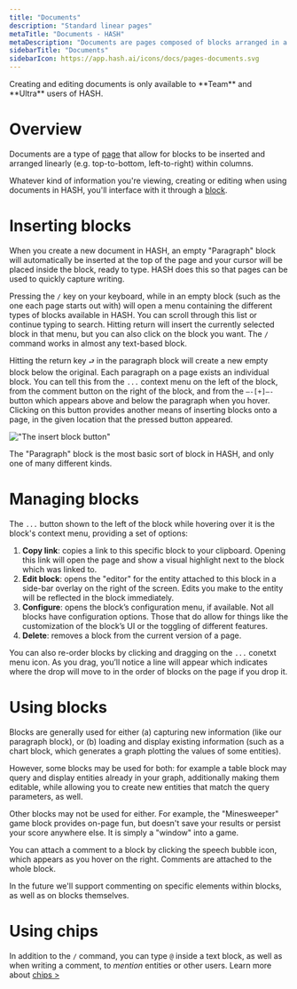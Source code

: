 ```yaml
---
title: "Documents"
description: "Standard linear pages"
metaTitle: "Documents - HASH"
metaDescription: "Documents are pages composed of blocks arranged in a fixed, linear order. In English this is top-to-bottom and left-to-right, but in other languages this may vary."
sidebarTitle: "Documents"
sidebarIcon: https://app.hash.ai/icons/docs/pages-documents.svg
---
```


<Callout style="information" type="coming-soon">
  Creating and editing documents is only available to **Team** and **Ultra**
  users of HASH.
</Callout>

# Overview

Documents are a type of [page](/guide/pages) that allow for blocks to be inserted and arranged linearly (e.g. top-to-bottom, left-to-right) within columns.

Whatever kind of information you're viewing, creating or editing when using documents in HASH, you'll interface with it through a [block](/guides/pages/blocks).

# Inserting blocks

When you create a new document in HASH, an empty "Paragraph" block will automatically be inserted at the top of the page and your cursor will be placed inside the block, ready to type. HASH does this so that pages can be used to quickly capture writing.

Pressing the `/` key on your keyboard, while in an empty block (such as the one each page starts out with) will open a menu containing the different types of blocks available in HASH. You can scroll through this list or continue typing to search. Hitting return will insert the currently selected block in that menu, but you can also click on the block you want. The `/` command works in almost any text-based block.

Hitting the return key `⮐` in the paragraph block will create a new empty block below the original. Each paragraph on a page exists an individual block. You can tell this from the `...` context menu on the left of the block, from the comment button on the right of the block, and from the `—-[+]—-` button which appears above and below the paragraph when you hover. Clicking on this button provides another means of inserting blocks onto a page, in the given location that the pressed button appeared.

!["The insert block button"](https://hash.ai/cdn-cgi/imagedelivery/EipKtqu98OotgfhvKf6Eew/d54cea75-8635-415c-ffa3-163990c6f200/public)

The "Paragraph" block is the most basic sort of block in HASH, and only one of many different kinds.

# Managing blocks

The `...` button shown to the left of the block while hovering over it is the block's context menu, providing a set of options:

1. **Copy link**: copies a link to this specific block to your clipboard. Opening this link will open the page and show a visual highlight next to the block which was linked to.
1. **Edit block**: opens the "editor" for the entity attached to this block in a side-bar overlay on the right of the screen. Edits you make to the entity will be reflected in the block immediately.
1. **Configure**: opens the block’s configuration menu, if available. Not all blocks have configuration options. Those that do allow for things like the customization of the block’s UI or the toggling of different features.
1. **Delete**: removes a block from the current version of a page.

You can also re-order blocks by clicking and dragging on the `...` conetxt menu icon. As you drag, you’ll notice a line will appear which indicates where the drop will move to in the order of blocks on the page if you drop it.

# Using blocks

Blocks are generally used for either (a) capturing new information (like our paragraph block), or (b) loading and display existing information (such as a chart block, which generates a graph plotting the values of some entities).

However, some blocks may be used for both: for example a table block may query and display entities already in your graph, additionally making them editable, while allowing you to create new entities that match the query parameters, as well.

Other blocks may not be used for either. For example, the "Minesweeper" game block provides on-page fun, but doesn't save your results or persist your score anywhere else. It is simply a "window" into a game.

You can attach a comment to a block by clicking the speech bubble icon, which appears as you hover on the right. Comments are attached to the whole block.

<Callout style="information" type="coming-soon">
  In the future we'll support commenting on specific elements within blocks, as
  well as on blocks themselves.
</Callout>

# Using chips

In addition to the `/` command, you can type `@` inside a text block, as well as when writing a comment, to _mention_ entities or other users. Learn more about [chips >](/guide/pages/chips)
